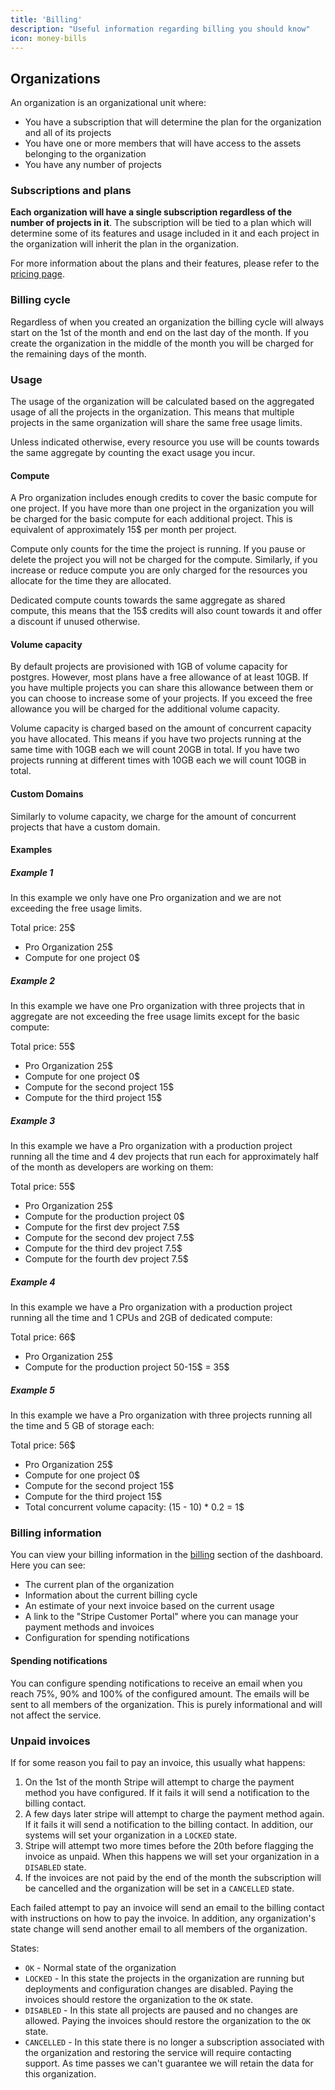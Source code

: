 ```yaml
---
title: 'Billing'
description: "Useful information regarding billing you should know"
icon: money-bills
---
```


## Organizations

An organization is an organizational unit where:

- You have a subscription that will determine the plan for the organization and all of its projects
- You have one or more members that will have access to the assets belonging to the organization
- You have any number of projects

### Subscriptions and plans

**Each organization will have a single subscription regardless of the number of projects in it**. The subscription will be tied to a plan which will determine some of its features and usage included in it and each project in the organization will inherit the plan in the organization.

For more information about the plans and their features, please refer to the [pricing page](https://nhost.io/pricing).

### Billing cycle

Regardless of when you created an organization the billing cycle will always start on the 1st of the month and end on the last day of the month. If you create the organization in the middle of the month you will be charged for the remaining days of the month.

### Usage

The usage of the organization will be calculated based on the aggregated usage of all the projects in the organization. This means that multiple projects in the same organization will share the same free usage limits.

Unless indicated otherwise, every resource you use will be counts towards the same aggregate by counting the exact usage you incur.

#### Compute

A Pro organization includes enough credits to cover the basic compute for one project. If you have more than one project in the organization you will be charged for the basic compute for each additional project. This is equivalent of approximately 15$ per month per project.

Compute only counts for the time the project is running. If you pause or delete the project you will not be charged for the compute. Similarly, if you increase or reduce compute you are only charged for the resources you allocate for the time they are allocated.

Dedicated compute counts towards the same aggregate as shared compute, this means that the 15$ credits will also count towards it and offer a discount if unused otherwise.

#### Volume capacity

By default projects are provisioned with 1GB of volume capacity for postgres. However, most plans have a free allowance of at least 10GB. If you have multiple projects you can share this allowance between them or you can choose to increase some of your projects. If you exceed the free allowance you will be charged for the additional volume capacity.

Volume capacity is charged based on the amount of concurrent capacity you have allocated. This means if you have two projects running at the same time with 10GB each we will count 20GB in total. If you have two projects running at different times with 10GB each we will count 10GB in total.

#### Custom Domains

Similarly to volume capacity, we charge for the amount of concurrent projects that have a custom domain.

#### Examples

##### Example 1

In this example we only have one Pro organization and we are not exceeding the free usage limits.

Total price: 25$
- Pro Organization 25$
- Compute for one project 0$

##### Example 2

In this example we have one Pro organization with three projects that in aggregate are not exceeding the free usage limits except for the basic compute:

Total price: 55$
- Pro Organization 25$
- Compute for one project 0$
- Compute for the second project 15$
- Compute for the third project 15$

##### Example 3

In this example we have a Pro organization with a production project running all the time and 4 dev projects that run each for approximately half of the month as developers are working on them:

Total price: 55$
- Pro Organization 25$
- Compute for the production project 0$
- Compute for the first dev project 7.5$
- Compute for the second dev project 7.5$
- Compute for the third dev project 7.5$
- Compute for the fourth dev project 7.5$

##### Example 4

In this example we have a Pro organization with a production project running all the time and 1 CPUs and 2GB of dedicated compute:

Total price: 66$
- Pro Organization 25$
- Compute for the production project 50-15$ = 35$

##### Example 5

In this example we have a Pro organization with three projects running all the time and 5 GB of storage each:

Total price: 56$
- Pro Organization 25$
- Compute for one project 0$
- Compute for the second project 15$
- Compute for the third project 15$
- Total concurrent volume capacity: (15 - 10) * 0.2 = 1$

### Billing information

You can view your billing information in the [billing](https://app.nhost.io/orgs/_/billing) section of the dashboard. Here you can see:

- The current plan of the organization
- Information about the current billing cycle
- An estimate of your next invoice based on the current usage
- A link to the "Stripe Customer Portal" where you can manage your payment methods and invoices
- Configuration for spending notifications

#### Spending notifications

You can configure spending notifications to receive an email when you reach 75%, 90% and 100% of the configured amount. The emails will be sent to all members of the organization. This is purely informational and will not affect the service.

### Unpaid invoices

If for some reason you fail to pay an invoice, this usually what happens:

1. On the 1st of the month Stripe will attempt to charge the payment method you have configured. If it fails it will send a notification to the billing contact.
2. A few days later stripe will attempt to charge the payment method again. If it fails it will send a notification to the billing contact. In addition, our systems will set your organization in a `LOCKED` state.
3. Stripe will attempt two more times before the 20th before flagging the invoice as unpaid. When this happens we will set your organization in a `DISABLED` state.
4. If the invoices are not paid by the end of the month the subscription will be cancelled and the organization will be set in a `CANCELLED` state.

Each failed attempt to pay an invoice will send an email to the billing contact with instructions on how to pay the invoice. In addition, any organization's state change will send another email to all members of the organization.

States:
- `OK` - Normal state of the organization
- `LOCKED` - In this state the projects in the organization are running but deployments and configuration changes are disabled. Paying the invoices should restore the organization to the `OK` state.
- `DISABLED` - In this state all projects are paused and no changes are allowed. Paying the invoices should restore the organization to the `OK` state.
- `CANCELLED` - In this state there is no longer a subscription associated with the organization and restoring the service will require contacting support. As time passes we can't guarantee we will retain the data for this organization.
